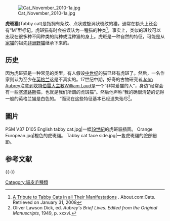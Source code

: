 {{expand|time=2015-01-27T05:08:12+00:00}}
[[File:Cat_November_2010-1a.jpg|thumb]]

'''虎斑猫'''(Tabby cat)是指拥有条纹、点状或旋涡状斑纹的猫，通常在额头上还会有“M”型标记。虎斑猫有时会被误认为一種猫的种类<ref name=about>[http://cats.about.com/cs/tabbycats/a/tabby_cats.htm A Tribute to Tabby Cats in all Their Manifestations] {{Wayback|url=http://cats.about.com/cs/tabbycats/a/tabby_cats.htm |date=20101206125104 }}. About.com:Cats. Retrieved on January 31, 2008</ref>，事实上，类似的斑纹可以出现在很多种不同种类的纯种或混种猫的身上。虎斑是一种自然的特征，可能是从[[家猫|家猫]]的祖先[[非洲野猫|非洲野猫]]继承下来的。

== 历史 ==
因为虎斑猫是一种常见的类型，有人假设[[中世纪|中世纪]]的猫已经有虎斑了。然后，一名作家则认为至少在[[英格兰|英格兰]]这是不真实的。17世纪中期，好奇的古物研究者[[John_Aubrey|John Aubrey]]注意到[[坎特伯雷大主教|坎特伯雷大主教]][[William_Laud|William Laud]]是一个“非常爱猫的人”，身边“经常会有一些[[塞浦路斯|塞浦路斯]]猫，也就是我们所谓的虎斑猫”。然后他声称“我的确很清楚的记得一般的英格兰猫是白色的。<!--, was white with some blewish piednesse-->”而现在这些特征基本已经遗失殆尽<ref>Oliver Lawson Dick, ed. ''Aubrey's Brief Lives. Edited from the Original Manuscripts'', 1949, p. xxxvi.</ref>。

==圖片==
<gallery>
PSM V37 D105 English tabby cat.jpg|一幅[[19世紀|19世紀]]的虎斑貓插圖。
Orange European.jpg|橙色的虎斑貓。
Tabby cat face side.jpg|一隻虎斑貓的臉部細節。
</gallery>

== 参考文献 ==
<div class="references-small">
<references></references>
</div>

{{portal|貓}}
{{Commons category|Tabby cats}}

{{-}}
{{家貓}}

[[Category:貓皮毛種類|Category:貓皮毛種類]]